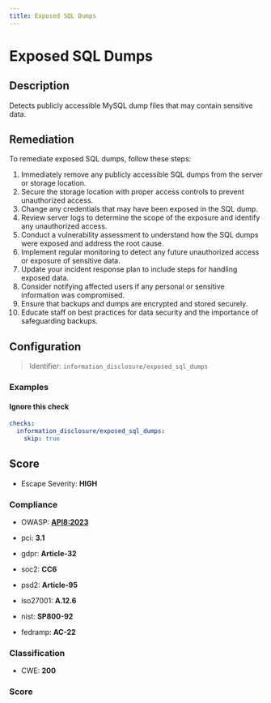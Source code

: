 ```yaml
---
title: Exposed SQL Dumps
---
```


# Exposed SQL Dumps

## Description

Detects publicly accessible MySQL dump files that may contain sensitive data.

## Remediation

To remediate exposed SQL dumps, follow these steps:

1. Immediately remove any publicly accessible SQL dumps from the server or storage location.
2. Secure the storage location with proper access controls to prevent unauthorized access.
3. Change any credentials that may have been exposed in the SQL dump.
4. Review server logs to determine the scope of the exposure and identify any unauthorized access.
5. Conduct a vulnerability assessment to understand how the SQL dumps were exposed and address the root cause.
6. Implement regular monitoring to detect any future unauthorized access or exposure of sensitive data.
7. Update your incident response plan to include steps for handling exposed data.
8. Consider notifying affected users if any personal or sensitive information was compromised.
9. Ensure that backups and dumps are encrypted and stored securely.
10. Educate staff on best practices for data security and the importance of safeguarding backups.



## Configuration

> Identifier: `information_disclosure/exposed_sql_dumps`



### Examples



#### Ignore this check

```yaml
checks:
  information_disclosure/exposed_sql_dumps:
    skip: true
```




## Score

- Escape Severity: **<span className="high-severity">HIGH</span>**

### Compliance

- OWASP: **[API8:2023](https://github.com/OWASP/API-Security/blob/master/editions/2023/en/0xa8-security-misconfiguration.md)**

- pci: **3.1**
- gdpr: **Article-32**
- soc2: **CC6**
- psd2: **Article-95**
- iso27001: **A.12.6**
- nist: **SP800-92**
- fedramp: **AC-22**

### Classification

- CWE: **200**




### Score




